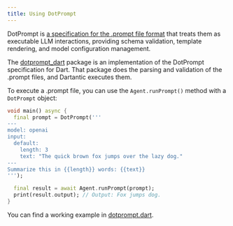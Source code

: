 ```yaml
---
title: Using DotPrompt
---
```


DotPrompt is [a specification for the .prompt file
format](https://google.github.io/dotprompt) that treats them as executable LLM
interactions, providing schema validation, template rendering, and model
configuration management.

The [dotprompt_dart](https://pub.dev/packages/dotprompt_dart) package is an
implementation of the DotPrompt specification for Dart. That package does the
parsing and validation of the .prompt files, and Dartantic executes them.

To execute a .prompt file, you can use the `Agent.runPrompt()` method with a
`DotPrompt` object:

```dart
void main() async {
  final prompt = DotPrompt('''
---
model: openai
input:
  default:
    length: 3
    text: "The quick brown fox jumps over the lazy dog."
---
Summarize this in {{length}} words: {{text}}
''');

  final result = await Agent.runPrompt(prompt);
  print(result.output); // Output: Fox jumps dog.
}
```

You can find a working example in
[dotprompt.dart](https://github.com/csells/dartantic_ai/blob/main/example/bin/dotprompt.dart). 